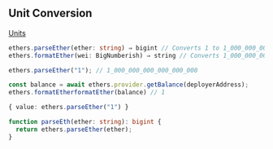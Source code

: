 ## Unit Conversion

[Units](https://docs.ethers.org/v5/api/utils/display-logic/#display-logic--units)

```ts filename="Units"
ethers.parseEther(ether: string) ⇒ bigint // Converts 1 to 1_000_000_000_000_000_000
ethers.formatEther(wei: BigNumberish) ⇒ string // Converts 1_000_000_000_000_000_000 to 1

ethers.parseEther("1"); // 1_000_000_000_000_000_000

const balance = await ethers.provider.getBalance(deployerAddress);
ethers.formatEtherformatEther(balance) // 1

{ value: ethers.parseEther("1") }

function parseEth(ether: string): bigint {
  return ethers.parseEther(ether);
}
```
